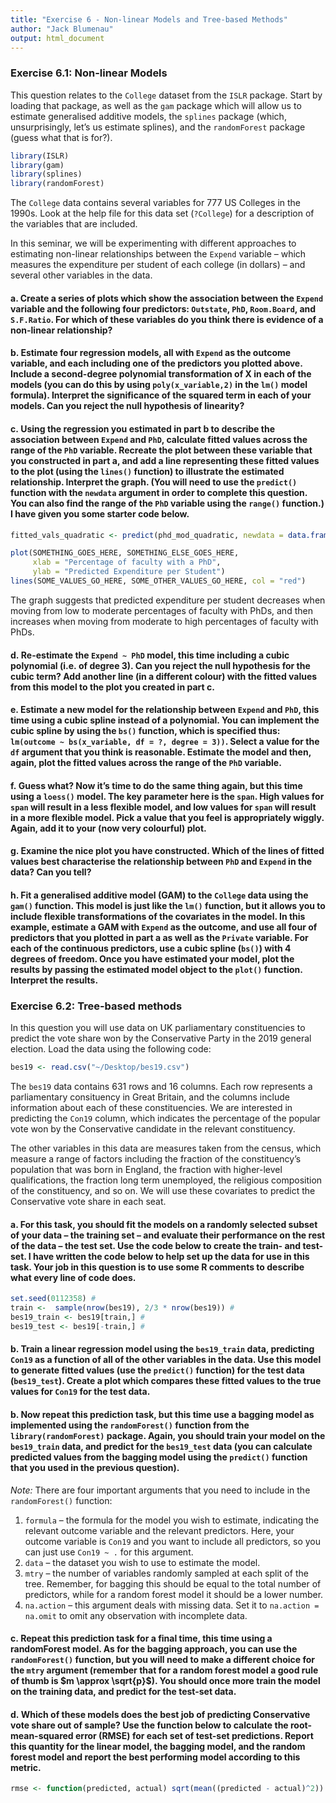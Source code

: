 ```yaml
---
title: "Exercise 6 - Non-linear Models and Tree-based Methods"
author: "Jack Blumenau"
output: html_document
---
```


### Exercise 6.1: Non-linear Models

This question relates to the `College` dataset from the `ISLR` package. Start by loading that package, as well as the `gam` package which will allow us to estimate generalised additive models, the `splines` package (which, unsurprisingly, let's us estimate splines), and the `randomForest` package (guess what that is for?).

```r

library(ISLR)
library(gam)
library(splines)
library(randomForest)

```

The `College` data contains several variables for 777 US Colleges in the 1990s. Look at the help file for this data set (`?College`) for a description of the variables that are included. 

In this seminar, we will be experimenting with different approaches to estimating non-linear relationships between the `Expend` variable -- which measures the expenditure per student of each college (in dollars) -- and several other variables in the data.

#### a. Create a series of plots which show the association between the `Expend` variable and the following four predictors: `Outstate`, ` PhD`, `Room.Board`, and `S.F.Ratio`. For which of these variables do you think there is evidence of a non-linear relationship?


#### b. Estimate four regression models, all with `Expend` as the outcome variable, and each including one of the predictors you plotted above. Include a second-degree polynomial transformation of X in each of the models (you can do this by using `poly(x_variable,2)` in the `lm()` model formula). Interpret the significance of the squared term in each of your models. Can you reject the null hypothesis of linearity?


#### c. Using the regression you estimated in part b to describe the association between `Expend` and `PhD`, calculate fitted values across the range of the `PhD` variable. Recreate the plot between these variable that you constructed in part a, and add a line representing these fitted values to the plot (using the `lines()` function) to illustrate the estimated relationship. Interpret the graph. (You will need to use the `predict()` function with the `newdata` argument in order to complete this question. You can also find the range of the `PhD` variable using the `range()` function.) I have given you some starter code below.


```r

fitted_vals_quadratic <- predict(phd_mod_quadratic, newdata = data.frame(PhD = SOME_VALUES_GO_HERE))

plot(SOMETHING_GOES_HERE, SOMETHING_ELSE_GOES_HERE,
     xlab = "Percentage of faculty with a PhD",
     ylab = "Predicted Expenditure per Student")
lines(SOME_VALUES_GO_HERE, SOME_OTHER_VALUES_GO_HERE, col = "red")

```


The graph suggests that predicted expenditure per student decreases when moving from low to moderate percentages of faculty with PhDs, and then increases when moving from moderate to high percentages of faculty with PhDs.

#### d. Re-estimate the `Expend ~ PhD` model, this time including a cubic polynomial (i.e. of degree 3). Can you reject the null hypothesis for the cubic term? Add another line (in a different colour) with the fitted values from this model to the plot you created in part c.

#### e. Estimate a new model for the relationship between `Expend` and `PhD`, this time using a cubic spline instead of a polynomial. You can implement the cubic spline by using the `bs()` function, which is specified thus: `lm(outcome ~ bs(x_variable, df = ?, degree = 3))`. Select a value for the `df` argument that you think is reasonable. Estimate the model and then, again, plot the fitted values across the range of the `PhD` variable. 

#### f. Guess what? Now it's time to do the same thing again, but this time using a `loess()` model. The key parameter here is the `span`. High values for `span` will result in a less flexible model, and low values for `span` will result in a more flexible model. Pick a value that you feel is appropriately wiggly. Again, add it to your (now very colourful) plot.


#### g. Examine the nice plot you have constructed. Which of the lines of fitted values best characterise the relationship between `PhD` and `Expend` in the data? Can you tell?


#### h. Fit a generalised additive model (GAM) to the `College` data using the `gam()` function. This model is just like the `lm()` function, but it allows you to include flexible transformations of the covariates in the model. In this example, estimate a GAM with `Expend` as the outcome, and use all four of predictors that you plotted in part a as well as the `Private` variable. For each of the continuous predictors, use a cubic spline (`bs()`) with 4 degrees of freedom. Once you have estimated your model, plot the results by passing the estimated model object to the `plot()` function. Interpret the results.

### Exercise 6.2: Tree-based methods

In this question you will use data on UK parliamentary constituencies to predict the vote share won by the Conservative Party in the 2019 general election. Load the data using the following code:

```r

bes19 <- read.csv("~/Desktop/bes19.csv")

```

The `bes19` data contains 631 rows and 16 columns. Each row represents a parliamentary consituency in Great Britain, and the columns include information about each of these constituencies. We are interested in predicting the `Con19` column, which indicates the percentage of the popular vote won by the Conservative candidate in the relevant constituency. 

The other variables in this data are measures taken from the census, which measure a range of factors including the fraction of the constituency's population that was born in England, the fraction with higher-level qualifications, the fraction long term unemployed, the religious composition of the constituency, and so on. We will use these covariates to predict the Conservative vote share in each seat.


#### a. For this task, you should fit the models on a randomly selected subset of your data -- the training set -- and evaluate their performance on the rest of the data -- the test set. Use the code below to create the train- and test-set. I have written the code below to help set up the data for use in this task. Your job in this question is to use some R comments to describe what every line of code does.

```r

set.seed(0112358) #
train <-  sample(nrow(bes19), 2/3 * nrow(bes19)) # 
bes19_train <- bes19[train,] #
bes19_test <- bes19[-train,] # 

```

#### b. Train a linear regression model using the `bes19_train` data, predicting `Con19` as a function of all of the other variables in the data. Use this model to generate fitted values (use the `predict()` function) for the **test** data (`bes19_test`).  Create a plot which compares these fitted values to the true values for `Con19` for the test data.

#### b. Now repeat this prediction task, but this time use a bagging model as implemented using the `randomForest()` function from the `library(randomForest)` package. Again, you should train your model on the `bes19_train` data, and predict for the `bes19_test` data (you can calculate predicted values from the bagging model using the `predict()` function that you used in the previous question). 

*Note:* There are four important arguments that you need to include in the `randomForest()` function:

1. `formula` -- the formula for the model you wish to estimate, indicating the relevant outcome variable and the relevant predictors. Here, your outcome variable is `Con19` and you want to include all predictors, so you can just use `Con19 ~ .` for this argument.
2. `data` -- the dataset you wish to use to estimate the model.
3. `mtry` -- the number of variables randomly sampled at each split of the tree. Remember, for bagging this should be equal to the total number of predictors, while for a random forest model it should be a lower number.
4. `na.action` -- this argument deals with missing data. Set it to `na.action = na.omit` to omit any observation with incomplete data.


#### c. Repeat this prediction task for a final time, this time using a randomForest model. As for the bagging approach, you can use the `randomForest()` function, but you will need to make a different choice for the `mtry` argument (remember that for a random forest model a good rule of thumb is $m \approx \sqrt{p}$). You should once more train the model on the training data, and predict for the test-set data.

#### d. Which of these models does the best job of predicting Conservative vote share out of sample? Use the function below to calculate the root-mean-squared error (RMSE) for each set of test-set predictions. Report this quantity for the linear model, the bagging model, and the random forest model and report the best performing model according to this metric.

```r

rmse <- function(predicted, actual) sqrt(mean((predicted - actual)^2))

```

